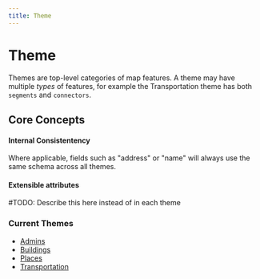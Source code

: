 ```yaml
---
title: Theme
---
```


# Theme

Themes are top-level categories of map features. A theme may have
multiple _types_ of features, for example the Transportation theme has both `segments` and `connectors`.



## Core Concepts

#### Internal Consistentency
Where applicable, fields such as "address" or "name" will always use the same schema across all themes.

#### Extensible attributes
#TODO: Describe this here instead of in each theme

### Current Themes

- [Admins](/themes/admins/)
- [Buildings](/themes/buildings/building)
- [Places](/themes/places/place)
- [Transportation](/themes/transportation/index)
